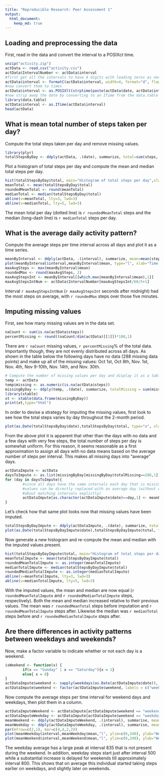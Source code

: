 ```yaml
---
title: "Reproducible Research: Peer Assessment 1"
output: 
  html_document:
    keep_md: true
---
```



## Loading and preprocessing the data
First, read in the data and convert the interval to a POSIXct time.

```r
unzip("activity.zip")
actData <- read.csv("activity.csv")
actData$IntervalNumber <- actData$interval
#first get all the intervals to have 4 digits with leading zeros as necessary
actData$interval <- formatC(actData$interval, width=4, format="d", flag="0")
#now convert them to times
actData$interval <- as.POSIXlt(strptime(paste(actData$date, actData$interval), "%Y-%m-%d %H%M"))
#now strip away the date by converting to an ITime from the data.table package
library(data.table)
actData$interval <- as.ITime(actData$interval)
head(actData)
```


## What is mean total number of steps taken per day?

Compute the total steps taken per day and remove missing values.

```r
library(plyr)
totalStepsByDay <- ddply(actData, .(date), summarize, total=sum(steps, na.rm=TRUE))
```

Plot a histogram of total steps per day and compute the mean and median total steps per day.

```r
hist(totalStepsByDay$total, main="Histogram of total steps per day",xlab="Total steps per day")
meanTotal <- mean(totalStepsByDay$total)
roundedMeanTotal <- round(meanTotal)
medianTotal <- median(totalStepsByDay$total)
abline(v=meanTotal, lty=3, lwd=3)
abline(v=medianTotal, lty=5, lwd=3)
```

The mean total per day (dotted line) is `r roundedMeanTotal` steps and the median (long-dash line) is `r medianTotal` steps per day.


## What is the average daily activity pattern?

Compute the average steps per time interval across all days and plot it as a time series.

```r
meanByInterval <- ddply(actData, .(interval), summarize, mean=mean(steps,na.rm=TRUE))
plot(meanByInterval$interval,meanByInterval$mean, type="l", xlab="Time since midnight (s)", ylab="Mean steps", main="Average daily activity pattern")
maxAvgSteps <- max(meanByInterval$mean)
roundedMax <- round(maxAvgSteps, 2)
maxAvgStepsInt <- meanByInterval[[which.max(meanByInterval$mean),1]]
maxAvgStepsIntNum <- actData$IntervalNumber[maxAvgStepsInt/60/5+1]
```

Interval `r maxAvgStepsIntNum` (`r maxAvgStepsInt` seconds after midnight) had the most steps on average, with `r roundedMax` steps over those five minutes.


## Imputing missing values

First, see how many missing values are in the data set.
```r
naCount <- sum(is.na(actData$steps))
percentMissing <- round((naCount/dim(actData)[[1]])*100,1)
```
There are `r naCount` missing values, `r percentMissing`% of the total data. Importantly though, they are not evenly distributed across all days. As shown in the table below the following days have no data (288 missing data points) and make up all of the missing values: Oct 1st, Oct 8th, Nov. 1st, Nov. 4th, Nov 9-10th, Nov. 14th, and Nov. 30th.

```r
# Compute the number of missing values per day and display it as a table
temp <- actData
temp$missing <- as.numeric(is.na(actData$steps))
missingByDay <- ddply(temp, .(date), summarize, totalMissing = sum(missing))
library(xtable)
xt <- xtable(data.frame(missingByDay))
print(xt,type="html")
```

In order to devise a strategy for imputing the missing values, first look to see how the total steps varies by day throughout the 2-month period.

```r
plot(as.Date(totalStepsByDay$date),totalStepsByDay$total, type="o", xlab="Date", ylab="Total steps per day")
```

From the above plot it is apparent that other than the days with no data and a few days with very few steps, the total number of steps per day is somewhat uniform. For this reason, it seems reasonable as a first approximation to assign all days with no data means based on the average number of steps per interval. This makes all missing days into "average" days.

```r
actDataImpute <- actData
daysToImpute <- as.list(missingByDay[missingByDay$totalMissing==288,1])
for (day in daysToImpute){
        #since all days have the same intervals each day that is missing 
        #values can be directly replaced with an average day (without worrying
        #about matching intervals explictly)
        actDataImpute[as.character(actDataImpute$date)==day,1] <- meanByInterval$mean
}
```

Let's check how that same plot looks now that missing values have been imputed.

```r
totalStepsByDayImpute <- ddply(actDataImpute, .(date), summarize, total=sum(steps, na.rm=TRUE))
plot(as.Date(totalStepsByDayImpute$date),totalStepsByDayImpute$total, type="o", xlab="Date", ylab="Total steps by day")
```


Now generate a new histogram and re-compute the mean and median with the imputed values present.

```r
hist(totalStepsByDayImpute$total, main="Histogram of total steps per day with imputed data",xlab="Total steps per day")
meanTotalImpute <- mean(totalStepsByDayImpute$total)
roundedMeanTotalImpute <- as.integer(meanTotalImpute)
medianTotalImpute <- median(totalStepsByDayImpute$total)
roundedMedianTotalImpute <- as.integer(medianTotalImpute)
abline(v=meanTotalImpute, lty=3, lwd=3)
abline(v=medianTotalImpute, lty=5, lwd=3)
```

With the imputed values, the mean and median are now equal (`r roundedMeanTotalImpute` and `r roundedMedianTotalImpute` steps, respectively). Both the mean and median increased relative to their previous values. The mean was `r roundedMeanTotal` steps before imputation and `r roundedMeanTotalImpute` steps after. Likewise the median was `r medianTotal` steps before and `r roundedMedianTotalImpute` steps after.


## Are there differences in activity patterns between weekdays and weekends?

Now, make a factor variable to indicate whether or not each day is a weekend.

```r
isWeekend <- function(x) {
        if(x == "Sunday" | x == "Saturday"){x = 1} 
        else{ x = 0}
}
actDataImpute$weekend <- sapply(weekdays(as.Date(actDataImpute$date)), isWeekend)
actDataImpute$weekend <- factor(actDataImpute$weekend, labels = c("weekday","weekend"))
```

Now compute the average steps per time interval for weekend days and weekdays, then plot them in a column.

```r
actDataImputeWeekend <- actDataImpute[actDataImpute$weekend == "weekend",]
actDataImputeWeekday <- actDataImpute[actDataImpute$weekend == "weekday",]
meanWeekend <- ddply(actDataImputeWeekend, .(interval), summarise, mean=mean(steps,na.rm=TRUE))
meanWeekday <- ddply(actDataImputeWeekday, .(interval), summarise, mean=mean(steps,na.rm=TRUE))
par(mfrow=c(2,1), mar=c(4,4,2,2))
plot(meanWeekday$interval,meanWeekday$mean,"l", ylim=c(0,240), ylab="Weekday mean steps", xlab="Time since midnight (s)", main="Mean steps per interval for weekday (top) and weekend (bottom) days")
plot(meanWeekend$interval,meanWeekend$mean,"l", ylim=c(0,240), ylab="Weekend mean steps", xlab="Time since midnight (s)")
```

The weekday average has a large peak at interval 835 that is not present during the weekend. In addition, weekday steps start just after interval 500 while a substantial increase is delayed for weekends till approximately interval 800. This shows that on average this individual started taking steps earlier on weekdays, and slightly later on weekends.  

